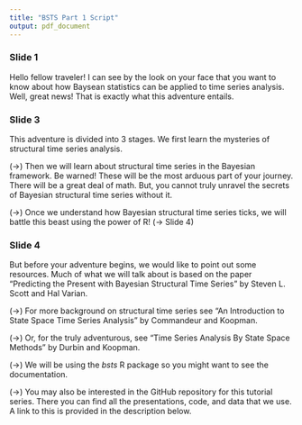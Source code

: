 ```yaml
---
title: "BSTS Part 1 Script"
output: pdf_document
---
```


### Slide 1

Hello fellow traveler! I can see by the look on your face that you want to know about how Baysean statistics can be applied to time series analysis. Well, great news! That is exactly what this adventure entails.

### Slide 3

This adventure is divided into 3 stages. We first learn the mysteries of structural time series analysis.

(->) Then we will learn about structural time series in the Bayesian framework. Be warned! These will be the most arduous part of your journey. There will be a great deal of math. But, you cannot truly unravel the secrets of Bayesian structural time series without it.

(->) Once we understand how Bayesian structural time series ticks, we will battle this beast using the power of R! (-> Slide 4)


### Slide 4

But before your adventure begins, we would like to point out some resources. Much of what we will talk about is based on the paper "Predicting the Present with Bayesian Structural Time Series" by Steven L. Scott and Hal Varian.

(->) For more background on structural time series see "An Introduction to State Space Time Series Analysis" by Commandeur and Koopman.

(->) Or, for the truly adventurous, see "Time Series Analysis By State Space Methods" by Durbin and Koopman.

(->) We will be using the *bsts* R package so you might want to see the documentation.

(->) You may also be interested in the GitHub repository for this tutorial series. There you can find all the presentations, code, and data that we use. A link to this is provided in the description below.




